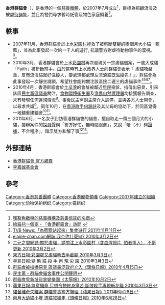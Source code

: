 {{Infobox organization
|name = 香港群貓會
|image = File:香港群貓會官方標誌.jpg
|size = 
|caption = 香港群貓會官方標誌
|formation = 2007年7月
|founder = 
|type = 慈善團體
|purpose = 
|headquarters = 香港
|location = 
|leader_name = 
|website = http://www.catsocietyhk.org/
|remarks =
}}

'''香港群貓會'''（{{lang-en|'''Cat Secioty（Hong Kong）Limited'''}}，是香港的一個[[慈善團體|慈善團體]]，於2007年7月成立<ref>[http://www.ird.gov.hk/chi/pdf/c_s88list.pdf?bcsi_scan_740765BDE391606B=zXpItbJTKAu6Z9De9P2jZQIAAAANKCoA&bcsi_scan_filename=c_s88list.pdf 獲豁免繳稅的慈善機構及慈善信託的名單]</ref>，目標為照顧流浪及被[[虐待|虐待]][[貓|貓]]隻，並且為牠們尋求暫時託管及物色家庭領養<ref>[http://www.hkedcity.net/article/living_life/catsociety/ 給貓兒一個家 - 「香港群貓會」訪問] {{webarchive|url=https://web.archive.org/web/20111101161816/http://www.hkedcity.net/article/living_life/catsociety/ |date=2011-11-01 }}</ref>。

==軼事==
*2007年11月，香港群貓會於上水[[彩園村|彩園村]]拯救了被斬斷雙腳的兩個月大小貓「藍藍」，並為此事發起一次約一千人的遊行, 抗議警方對虐待動物事件的漠視。<ref>[http://www.youtube.com/v/Ui993wCRDhw&hl=zh_TW&fs=1&color1=0x006699&color2=0x54abd6 TVB News:「為藍藍站起來」集會遊行 2011年11月11日]</ref>。
*2010年3月，香港群貓會於上水[[彩園村|彩園村]]再次發現另一宗虐貓個案，一歲大成貓「Faith」被斬斷前手。由於當時有上水政界人士向群貓會表示「 虐貓唔嚴重，反而流浪貓就好滋擾人，要處理都處理左流浪貓既滋擾先！」，群貓會為此事發起一次靜坐請願，希望社會能夠關注該區接二連三的虐貓事件<ref>[http://www.elaine-chan.com/?p=355 elaine-chan.com網誌:我奈你什麼何? 2010年3月2日]</ref><ref>[http://element_2_1.mysinablog.com/index.php?op=ViewArticle&articleId=2188560 二元之間網誌:關於虐貓，請關注上水彩園村（含血腥照片, 怕者慎入）．不斷更新 2010年3月2日]</ref><ref>[http://orientaldaily.on.cc/cnt/news/20100303/00176_014.html 東方日報:彩園邨又虐貓斬去半截腳 2010年3月3日]</ref><ref>[http://www.singtao.com/yesterday/loc/0303ao13.html 星島日報:變 態 貓 殺 手 再 現 彩 園 2010年3月3日]</ref>。
*2010年4月，香港群貓會於[[土瓜灣|土瓜灣]]的會址被鄰近[[居民|居民]]投訴，指傳出惡臭，引來該區[[民主黨_(香港)|民主黨]][[區議員|區議員]]關注，[[食物環境衞生署|食物環境衞生署]]及[[漁農自然護理署|漁農自然護理署]]均接獲報告調查，未有發現任何違規情況<ref>[http://news.hkheadline.com/dailynews/content_hk/2010/04/15/107596.asp 群貓會被指播惡臭 區議員促政府介入《頭條日報》2010年4月15日]</ref>。事後民主黨副主席介入調停，並與各方人士開會，以尋求共識<ref>[http://www.dphk.org/?p=4873 民主黨 - 群貓會貓舍事件公開聲明]</ref>。同年10月，在[[香港歌手|香港歌手]][[何韻詩|何韻詩]]及其父母的協助下，於同區覓得一地舖重建貓舍<ref>[http://the-sun.on.cc/cnt/news/20101002/00407_042.html 群貓會覓新址貨倉變樂園《太陽報》2010年10月2日]</ref><ref>[http://hk.apple.nextmedia.com/template/apple/art_main.php?iss_id=20100303&sec_id=4104&subsec_id=11867&art_id=13780804 蘋果日報:無意攞命 只想令牠終身痛苦 斷肢殺手再現斬花貓 2010年3月3日]</ref>。
*2011年6月，一名女子到訪香港群貓會的貓舍，擅自取走一頭三個月大的小貓，接辦案件的[[探員|探員]]聲稱「警方好忙，無時間跟進」，又說「唔（不）夠[[證據|證據]]，不合程序」，暗示雙方和解了事<ref>[http://hk.apple.nextmedia.com/template/apple/art_main.php?iss_id=20110628&sec_id=4104&art_id=15382405 貓舍離奇失貓案 群貓會責警方懶理《蘋果日報》2011年6月28日]</ref><ref>[http://news.hkheadline.com/dailynews/headline_news_detail_columnist.asp?id=153024&section_name=wtt&kw=0 兩月大幼貓小豐 遭貓賊擄走《頭條日報》2010年6月28日]</ref>。

==外部連結==
*[http://www.catsocietyhk.org/ 香港群貓會 官方網頁]
*[http://www.loveideas.hk/vote/project_detail.aspx?appid=903388#success 李嘉誠基金會]

==參考==
<references/>

[[Category:香港慈善團體|Category:香港慈善團體]]
[[Category:香港寵物領養|Category:香港寵物領養]]
[[Category:2007年建立的組織|Category:2007年建立的組織]]
[[Category:动物保护组织|Category:动物保护组织]]
[[Category:猫组织|Category:猫组织]]
